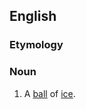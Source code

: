 ==English==

===Etymology===
{{compound|en|ice|ball}}

===Noun===
{{en-noun}}

# A [[ball]] of [[ice]].